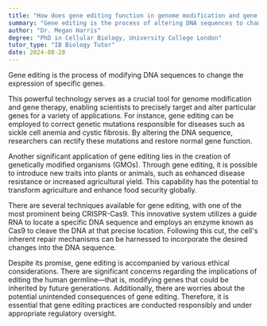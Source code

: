 ```yaml
---
title: "How does gene editing function in genome modification and gene therapy?"
summary: "Gene editing is the process of altering DNA sequences to change gene expression, enabling targeted modifications for research, medicine, and biotechnology applications."
author: "Dr. Megan Harris"
degree: "PhD in Cellular Biology, University College London"
tutor_type: "IB Biology Tutor"
date: 2024-08-28
---
```


Gene editing is the process of modifying DNA sequences to change the expression of specific genes.

This powerful technology serves as a crucial tool for genome modification and gene therapy, enabling scientists to precisely target and alter particular genes for a variety of applications. For instance, gene editing can be employed to correct genetic mutations responsible for diseases such as sickle cell anemia and cystic fibrosis. By altering the DNA sequence, researchers can rectify these mutations and restore normal gene function.

Another significant application of gene editing lies in the creation of genetically modified organisms (GMOs). Through gene editing, it is possible to introduce new traits into plants or animals, such as enhanced disease resistance or increased agricultural yield. This capability has the potential to transform agriculture and enhance food security globally.

There are several techniques available for gene editing, with one of the most prominent being CRISPR-Cas9. This innovative system utilizes a guide RNA to locate a specific DNA sequence and employs an enzyme known as Cas9 to cleave the DNA at that precise location. Following this cut, the cell's inherent repair mechanisms can be harnessed to incorporate the desired changes into the DNA sequence.

Despite its promise, gene editing is accompanied by various ethical considerations. There are significant concerns regarding the implications of editing the human germline—that is, modifying genes that could be inherited by future generations. Additionally, there are worries about the potential unintended consequences of gene editing. Therefore, it is essential that gene editing practices are conducted responsibly and under appropriate regulatory oversight.
    